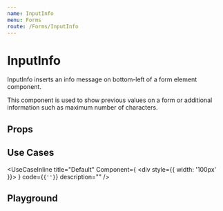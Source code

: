 ```yaml
---
name: InputInfo
menu: Forms
route: /Forms/InputInfo
---
```



# InputInfo

InputInfo inserts an info message on bottom-left of a form element component.

This component is used to show previous values on a form or additional information such as
maximum number of characters.

## Props
<Props of={InputInfoPropsComponent} />

## Use Cases
<UseCaseInline
  title="Default"
  Component={
    <div style={{ width: '100px' }}><InputInfo message="max 4 characters" /></div>
  }
  code={<code>{'<InputInfo message="max 4 characters" />'}</code>}
  description=""
/>

## Playground

<Playground>
  <InputInfo message="4/20" />
</Playground>
